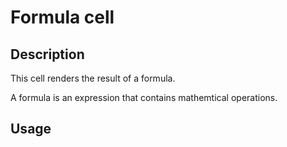 # Formula cell

## Description

This cell renders the result of a formula.

A formula is an expression that contains mathemtical operations.

## Usage
